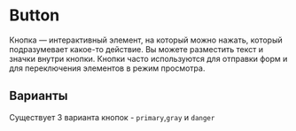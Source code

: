 
<Meta title="Components/Popup" />

# Button

Кнопка — интерактивный элемент, на который можно нажать, который подразумевает какое-то действие.
Вы можете разместить текст и значки внутри кнопки.
Кнопки часто используются для отправки форм и для переключения элементов в режим просмотра.


## Варианты

Существует 3 варианта кнопок - `primary`,`gray` и `danger`

<Canvas of={TestStories.Variants}/>
